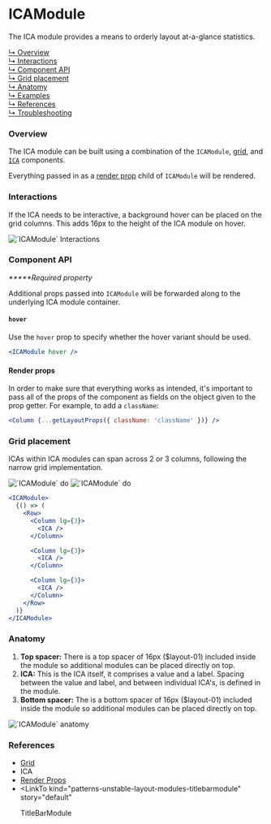 



# ICAModule

The ICA module provides a means to orderly layout at-a-glance statistics.

[↳ Overview](#overview)  
[↳ Interactions](#interactions)  
[↳ Component API](#component-api)  
[↳ Grid placement](#grid-placement)  
[↳ Anatomy](#anatomy)  
[↳ Examples](#examples)  
[↳ References](#references)  
[↳ Troubleshooting](#troubleshooting)

### Overview

The ICA module can be built using a combination of the `ICAModule`, [grid](#references), and [`ICA`](#references) components.

Everything passed in as a [render prop](#references) child of `ICAModule` will be rendered.

<Canvas>
  <Story
    id="patterns-unstable-layout-modules-icamodule--default"
    parameters={parameters}
  />
</Canvas>

### Interactions

If the ICA needs to be interactive, a background hover can be placed on the grid columns. This adds 16px to the height of the ICA module on hover.

<img alt="`ICAModule` Interactions" src={interactions} />

<Canvas>
  <Story
    id="patterns-unstable-layout-modules-icamodule--hover"
    parameters={parameters}
  />
</Canvas>

### Component API

<ArgsTable />

_**\***Required property_

Additional props passed into `ICAModule` will be forwarded along to the underlying ICA module container.

#### `hover`

Use the `hover` prop to specify whether the hover variant should be used.

<Canvas withSource="none">
  <Hover parameters={parameters} />
</Canvas>

```jsx
<ICAModule hover />
```

#### Render props

In order to make sure that everything works as intended, it's important to pass all of the props of the component as fields on the object given to the prop getter. For example, to add a `className`:

```jsx
<Column {...getLayoutProps({ className: 'className' })} />
```

### Grid placement

ICAs within ICA modules can span across 2 or 3 columns, following the narrow grid implementation.

<Row>
  <Column>
    <img alt="`ICAModule` do" src={doImage} />
  </Column>

  <Column>
    <img alt="`ICAModule` do" src={dont} />
  </Column>
</Row>

```jsx
<ICAModule>
  {() => (
    <Row>
      <Column lg={3}>
        <ICA />
      </Column>

      <Column lg={3}>
        <ICA />
      </Column>

      <Column lg={3}>
        <ICA />
      </Column>
    </Row>
  )}
</ICAModule>
```

### Anatomy

1. **Top spacer:** There is a top spacer of 16px ($layout-01) included inside the module so additional modules can be placed directly on top. 
2. **ICA:** This is the ICA itself, it comprises a value and a label. Spacing between the value and label, and between individual ICA's, is defined in the module.
4. **Bottom spacer:** The is a bottom spacer of 16px ($layout-01) included inside the module so additional modules can be placed directly on top.

<img alt="`ICAModule` anatomy" src={anatomy} />

<Examples />

### References

- [Grid](https://react.carbondesignsystem.com/?path=/docs/grid--narrow)
- <LinkTo kind="components-ica" story="default">
    ICA
  </LinkTo>
- [Render Props](https://reactjs.org/docs/render-props.html)
- <LinkTo
    kind="patterns-unstable-layout-modules-titlebarmodule"
    story="default"
  >
    TitleBarModule
  </LinkTo>

<Troubleshooting />
